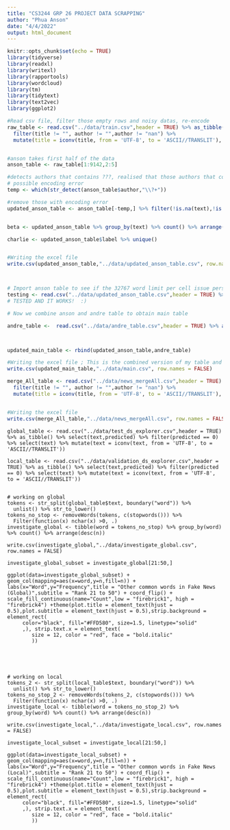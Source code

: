 ```yaml
---
title: "CS3244 GRP 26 PROJECT DATA SCRAPPING"
author: "Phua Anson"
date: "4/4/2022"  
output: html_document
---
```


```r
knitr::opts_chunk$set(echo = TRUE)
library(tidyverse)
library(readxl)
library(writexl)
library(rapportools)
library(wordcloud)
library(tm)
library(tidytext)
library(text2vec)
library(ggplot2)
```


```r



#Read csv file, filter those empty rows and noisy datas, re-encode
raw_table <- read.csv("../data/train.csv",header = TRUE) %>% as_tibble() %>% 
  filter(title != "", author != "",author != "nan") %>% 
  mutate(title = iconv(title, from = 'UTF-8', to = 'ASCII//TRANSLIT'), author = iconv(author, from = 'UTF-8', to = 'ASCII//TRANSLIT'), text = iconv(text, from = 'UTF-8', to = 'ASCII//TRANSLIT'))   


#anson takes first half of the data 
anson_table <- raw_table[1:9142,2:5] 

#detects authors that contains ???, realised that those authors that contain ??? imply the rest of the columns of the data having ??????
# possible encoding error
temp <- which(str_detect(anson_table$author,"\\?+"))

#remove those with encoding error 
updated_anson_table <- anson_table[-temp,] %>% filter(!is.na(text),!is.null(text), !(text %in% c(" ","")), str_detect(text, " ", negate = FALSE), !is.empty(text, trim = TRUE))


beta <- updated_anson_table %>% group_by(text) %>% count() %>% arrange(desc(n)) %>% view()

charlie <- updated_anson_table$label %>% unique()


#Writing the excel file 
write.csv(updated_anson_table,"../data/updated_anson_table.csv", row.names = FALSE)



# Import anson table to see if the 32767 word limit per cell issue persists 
testing <- read.csv("../data/updated_anson_table.csv",header = TRUE) %>% as_tibble() 
# TESTED AND IT WORKS!  :) 

# Now we combine anson and andre table to obtain main table 

andre_table <-  read.csv("../data/andre_table.csv",header = TRUE) %>% as_tibble() 



updated_main_table <- rbind(updated_anson_table,andre_table)

#Writing the excel file ; This is the combined version of my table and andre table 
write.csv(updated_main_table,"../data/main.csv", row.names = FALSE)

```




```r
merge_All_table <- read.csv("../data/news_mergeAll.csv",header = TRUE) %>% as_tibble() %>% 
  filter(title != "", author != "",author != "nan") %>% 
  mutate(title = iconv(title, from = 'UTF-8', to = 'ASCII//TRANSLIT'), author = iconv(author, from = 'UTF-8', to = 'ASCII//TRANSLIT'), text = iconv(text, from = 'UTF-8', to = 'ASCII//TRANSLIT')) 


#Writing the excel file 
write.csv(merge_All_table,"../data/news_mergeAll.csv", row.names = FALSE)

```



```EDA

global_table <- read.csv("../data/test_ds_explorer.csv",header = TRUE) %>% as_tibble() %>% select(text,predicted) %>% filter(predicted == 0) %>% select(text) %>% mutate(text = iconv(text, from = 'UTF-8', to = 'ASCII//TRANSLIT'))  

local_table <- read.csv("../data/validation_ds_explorer.csv",header = TRUE) %>% as_tibble() %>% select(text,predicted) %>% filter(predicted == 0) %>% select(text) %>% mutate(text = iconv(text, from = 'UTF-8', to = 'ASCII//TRANSLIT'))  


# working on global 
tokens <- str_split(global_table$text, boundary("word")) %>% 
  unlist() %>% str_to_lower()
tokens_no_stop <- removeWords(tokens, c(stopwords())) %>% 
  Filter(function(x) nchar(x) >0, .)
investigate_global <- tibble(word = tokens_no_stop) %>% group_by(word) %>% count() %>% arrange(desc(n)) 

write.csv(investigate_global,"../data/investigate_global.csv", row.names = FALSE)

investigate_global_subset = investigate_global[21:50,]

ggplot(data=investigate_global_subset) + geom_col(mapping=aes(x=word,y=n,fill=n)) + labs(x="Word",y="Frequency",title = "Other common words in Fake News (Global)",subtitle = "Rank 21 to 50") + coord_flip() + scale_fill_continuous(name="Count",low = "firebrick1", high = "firebrick4") +theme(plot.title = element_text(hjust = 0.5),plot.subtitle = element_text(hjust = 0.5),strip.background = element_rect(
     color="black", fill="#FFD580", size=1.5, linetype="solid"
     ,), strip.text.x = element_text(
        size = 12, color = "red", face = "bold.italic"
        ))





# working on local 
tokens_2 <- str_split(local_table$text, boundary("word")) %>% 
  unlist() %>% str_to_lower()
tokens_no_stop_2 <- removeWords(tokens_2, c(stopwords())) %>% 
  Filter(function(x) nchar(x) >0, .)
investigate_local <- tibble(word = tokens_no_stop_2) %>% group_by(word) %>% count() %>% arrange(desc(n)) 

write.csv(investigate_local,"../data/investigate_local.csv", row.names = FALSE)

investigate_local_subset = investigate_local[21:50,]

ggplot(data=investigate_local_subset) + geom_col(mapping=aes(x=word,y=n,fill=n)) + labs(x="Word",y="Frequency",title = "Other common words in Fake News (Local)",subtitle = "Rank 21 to 50") + coord_flip() + scale_fill_continuous(name="Count",low = "firebrick1", high = "firebrick4") +theme(plot.title = element_text(hjust = 0.5),plot.subtitle = element_text(hjust = 0.5),strip.background = element_rect(
     color="black", fill="#FFD580", size=1.5, linetype="solid"
     ,), strip.text.x = element_text(
        size = 12, color = "red", face = "bold.italic"
        ))


```



